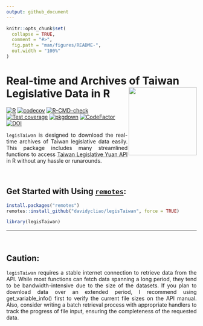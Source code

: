 ```yaml
---
output: github_document
---
```


<!-- README.md is generated from README.Rmd. Please edit that file -->

```r
knitr::opts_chunk$set(
  collapse = TRUE,
  comment = "#>",
  fig.path = "man/figures/README-",
  out.width = "100%"
)

```


# Real-time and Archives of Taiwan Legislative Data in R <img src="../man/figures/logo.png" align="right" width="180"/>

<!-- badges: start -->
[![R](https://github.com/davidycliao/legisTaiwan/actions/workflows/r.yml/badge.svg)](https://github.com/davidycliao/legisTaiwan/actions/workflows/r.yml) [![codecov](https://codecov.io/gh/davidycliao/legisTaiwan/branch/master/graph/badge.svg?token=HVVTCOE90D)](https://codecov.io/gh/davidycliao/legisTaiwan)
[![R-CMD-check](https://github.com/davidycliao/legisTaiwan/actions/workflows/R-CMD-check.yaml/badge.svg)](https://github.com/davidycliao/legisTaiwan/actions/workflows/R-CMD-check.yaml)
[![Test coverage](https://github.com/davidycliao/legisTaiwan/actions/workflows/test-coverage.yaml/badge.svg)](https://github.com/davidycliao/legisTaiwan/actions/workflows/test-coverage.yaml)
[![pkgdown](https://github.com/davidycliao/legisTaiwan/actions/workflows/pkgdown.yaml/badge.svg)](https://github.com/davidycliao/legisTaiwan/actions/workflows/pkgdown.yaml)
[![CodeFactor](https://www.codefactor.io/repository/github/davidycliao/legistaiwan/badge)](https://www.codefactor.io/repository/github/davidycliao/legistaiwan)
[![DOI](https://zenodo.org/badge/DOI/10.5281/zenodo.7633962.svg)](https://doi.org/10.5281/zenodo.7633962)
<!-- badges: end -->

<div style="text-align: justify">

`legisTaiwan` is designed to download the real-time archives of Taiwan legislative data easily. This package includes many streamlined functions to access [Taiwan Legislative Yuan API](https://data.ly.gov.tw/index.action) in R without any hassle or runarounds.
  
</div>

<br> 


## Get Started with Using [`remotes`](https://github.com/r-lib/remotes):

```r
install.packages("remotes")
remotes::install_github("davidycliao/legisTaiwan", force = TRUE)
```


```r
library(legisTaiwan)
```


---

<br>

## Caution:
<div style="text-align: justify">


`legisTaiwan` requires a stable internet connection to retrieve data from the API. While most functions can fetch data spanning a long period, they tend to be bandwidth-intensive due to the size of the datasets. If you plan to download data over an extended period, I recommend using get_variable_info() first to verify the current file sizes on the API manual. Also, consider writing a batch retrieval process with appropriate handlers to track the progress of file input, ensuring the completeness of the requested data.

</div>


